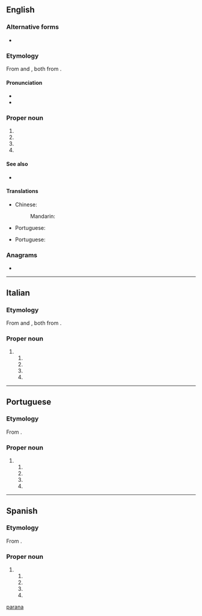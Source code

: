 {{also|parana|paranã}}
==English==

===Alternative forms===
* {{l|en|Parana}}

===Etymology===
From {{etyl|es|en}} {{m|es|Paraná}} and {{etyl|pt|en}} {{m|pt|Paraná}}, both from {{etyl|tpw|en}}.

====Pronunciation====
* {{IPA|/ˌpæ.ɹəˈnɑː/|/ˌpæ.ɹəˈnɑ/|lang=en}}
* {{rhymes|ɑː|lang=en}}

===Proper noun===
{{en-proper noun}}

# {{place|en|river|in central and southern|continent/South America}}
# {{place|en|state|macroregion/en:South Region|c/en:Brazil|capital=en:Curitiba}}
# {{place|en|city/provincial capital|province/en:Entre Ríos|c/en:Argentina}}
# {{place|en|municipality|state/en:Rio Grande do Sul|c/en:Brazil}}

====See also====
* {{pedialite}}

====Translations====
{{trans-top|river in South America}}
* Chinese:
*: Mandarin: {{t+|cmn|巴拉那河|tr=Bālānàhé}}
* Portuguese: {{t+|pt|Paraná|m}}
{{trans-mid}}
{{trans-bottom}}

{{trans-top|state in southern Brazil}}
* Portuguese: {{t+|pt|Paraná|m}}
{{trans-mid}}
{{trans-bottom}}

{{trans-top|city in Argentina}}
{{trans-mid}}
{{trans-bottom}}

===Anagrams===
* {{anagrams|en|Aparan}}

[[Category:English terms spelled with Á|parana]]

----

==Italian==

===Etymology===
From {{etyl|es|it}} {{m|es|Paraná}} and {{etyl|pt|it}} {{m|pt|Paraná}}, both from {{etyl|tpw|it}}.

===Proper noun===
{{wikipedia|lang=it}}
{{it-proper noun|m}}

# {{l|en|Paraná}}
## {{place|it|river|in central and southern|continent/South America}}
## {{place|it|state|macroregion/it:South Region|c/it:Brazil|capital=it:Curitiba}}
## {{place|it|city/provincial capital|province/it:Entre Ríos|c/it:Argentina}}
## {{place|it|municipality|state/en:Rio Grande do Sul|c/it:Brazil}}

----

==Portuguese==
===Etymology===
From {{etyl|tpw|pt}}.

===Proper noun===
{{pt-proper noun|m}}

# {{l|en|Paraná}}
## {{place|pt|river|in central and southern|continent/South America}}
## {{place|pt|state|macroregion/pt:South Region|c/pt:Brazil|capital=pt:Curitiba}}
## {{place|pt|city/provincial capital|province/pt:Entre Ríos|c/pt:Argentina}}
## {{place|pt|municipality|state/pt:Rio Grande do Sul|c/pt:Brazil}}
----

==Spanish==
===Etymology===
From {{etyl|tpw|es}}.

===Proper noun===
{{es-proper noun|m}}

# {{l|en|Paraná}}
## {{place|es|river|in central and southern|continent/South America}}
## {{place|es|state|macroregion/es:South Region|c/es:Brazil|capital=es:Curitiba}}
## {{place|es|city/provincial capital|province/es:Entre Ríos|c/es:Argentina}}
## {{place|es|municipality|state/es:Rio Grande do Sul|c/es:Brazil}}